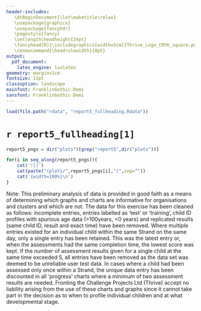 ```yaml
---
header-includes: 
   \AtBeginDocument{\let\maketitle\relax}
   \usepackage{graphicx}
   \usepackage{fancyhdr}
   \pagestyle{fancy}
   \setlength\headheight{24pt}
   \fancyhead[R]{\includegraphics[width=5cm]{Thrive_Logo_CMYK_square.png}}
   \renewcommand{\headrulewidth}{0pt}
output:
  pdf_document:
    latex_engine: lualatex
geometry: margin=1cm
fontsize: 11pt
classoption: landscape
mainfont: FranklinGothic-Demi
sansfont: FranklinGothic-Demi
---
```



```r
load(file.path("rdata", "report5_fullheading.Rdata"))
```

# `r report5_fullheading[1]`\


```r
report5_pngs = dir("plots")[grep("report5",dir("plots"))]
```

```r
for(i in seq_along(report5_pngs)){
    cat('![]')
    cat(paste("(plots/",report5_pngs[i],")",sep=""))
    cat('{width=100%}\n')
}
```

\newpage
Note: This preliminary analysis of data is provided in good faith as a means of determining which graphs and charts are informative for organisations and clusters and which are not. The data for this exercise has been cleaned as follows: incomplete entries, entries labelled as 'test' or 'training', child ID profiles with spurious age data (>100years, <0 years) and replicated results (same child ID, result and exact time) have been removed. Where multiple entries existed for an individual child within the same Strand on the same day, only a single entry has been retained. This was the latest entry or, when the assessments had the same completion time, the lowest score was kept. If the number of assessment results given for a single child at the same time exceeded 5, all entries have been removed as the data set was deemed to be unreliable user test data. In cases where a child had been assessed only once within a Strand, the unique data entry has been discounted in all 'progress' charts where a minimum of two assessment results are needed. Fronting the Challenge Projects Ltd (Thrive) accept no liability arising from the use of these charts and graphs since it cannot take part in the decision as to when to profile individual children and at what developmental stage.
